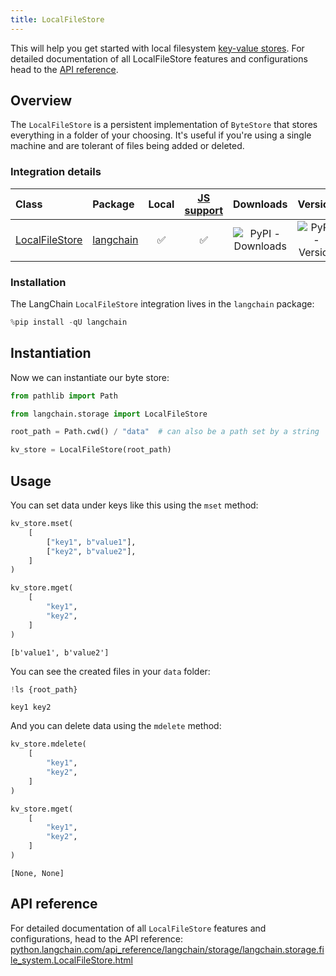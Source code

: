 ```yaml
---
title: LocalFileStore
---
```


This will help you get started with local filesystem [key-value stores](/oss/python/concepts/key_value_stores). For detailed documentation of all LocalFileStore features and configurations head to the [API reference](https://python.langchain.com/api_reference/langchain/storage/langchain.storage.file_system.LocalFileStore.html).

## Overview

The `LocalFileStore` is a persistent implementation of `ByteStore` that stores everything in a folder of your choosing. It's useful if you're using a single machine and are tolerant of files being added or deleted.

### Integration details

| Class | Package | Local | [JS support](https://js.langchain.com/docs/integrations/stores/file_system) | Downloads | Version |
| :--- | :--- | :---: | :---: |  :---: | :---: |
| [LocalFileStore](https://python.langchain.com/api_reference/langchain/storage/langchain.storage.file_system.LocalFileStore.html) | [langchain](https://python.langchain.com/api_reference/langchain/index.html) | ✅ | ✅ | ![PyPI - Downloads](https://img.shields.io/pypi/dm/langchain?style=flat-square&label=%20) | ![PyPI - Version](https://img.shields.io/pypi/v/langchain?style=flat-square&label=%20) |

### Installation

The LangChain `LocalFileStore` integration lives in the `langchain` package:

```python
%pip install -qU langchain
```

## Instantiation

Now we can instantiate our byte store:

```python
from pathlib import Path

from langchain.storage import LocalFileStore

root_path = Path.cwd() / "data"  # can also be a path set by a string

kv_store = LocalFileStore(root_path)
```

## Usage

You can set data under keys like this using the `mset` method:

```python
kv_store.mset(
    [
        ["key1", b"value1"],
        ["key2", b"value2"],
    ]
)

kv_store.mget(
    [
        "key1",
        "key2",
    ]
)
```

```output
[b'value1', b'value2']
```

You can see the created files in your `data` folder:

```python
!ls {root_path}
```

```output
key1 key2
```

And you can delete data using the `mdelete` method:

```python
kv_store.mdelete(
    [
        "key1",
        "key2",
    ]
)

kv_store.mget(
    [
        "key1",
        "key2",
    ]
)
```

```output
[None, None]
```

## API reference

For detailed documentation of all `LocalFileStore` features and configurations, head to the API reference: [python.langchain.com/api_reference/langchain/storage/langchain.storage.file_system.LocalFileStore.html](https://python.langchain.com/api_reference/langchain/storage/langchain.storage.file_system.LocalFileStore.html)
